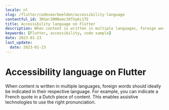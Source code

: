 ```yaml
---
locale: nl
slug: /flutter/codevoorbeelden/accessibility-language
contentful_id: 3RGer20M0omc39TXy6i1TE
title: Accessibility language on Flutter
description: When content is written in multiple languages, foreign words should ideally be indicated in their respective language.
keywords: [Flutter, accessibility, code sample]
date: 2023-01-23
last_update:
  date: 2023-01-23
---
```


# Accessibility language on Flutter

When content is written in multiple languages, foreign words should ideally be indicated in their respective language. For example, you can indicate a French quote in a Dutch piece of content. This enables assistive technologies to use the right pronunciation.

<CodeSample id="accessibility-language" framework="flutter" locale="nl"/>
